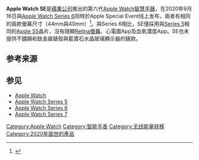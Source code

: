 {{Infobox information appliance
| name = Apple Watch SE
| logo = Apple Watch official logo.svg
| logo_size = 150px
| logo caption = 
| image = 
| image_size = 
| aka = 
| developer = [[Apple_Inc.|Apple Inc.]]
| family = [[Apple_Watch|Apple Watch]]
| type = [[智能手表|智能手表]]
| generation = 第六代
| release date = {{Start date and age|2020|09|16}}
| units sold = NA
| os = [[WatchOS|WatchOS]]
| power =
| soc = 
| cpu = [[Apple_S5|Apple S5]]
| predecessor = [[Apple_Watch_Series_5|Apple Watch Series 5]]
| website = {{url|https://www.apple.com/apple-watch-se/}}
}} 
'''Apple Watch SE'''是[[蘋果公司|蘋果公司]]推出的第六代[[Apple_Watch|Apple Watch]][[智慧手錶|智慧手錶]]，在2020年9月16日與[[Apple_Watch_Series_6|Apple Watch Series 6]]同時於Apple Special Event线上发布，兩者有相同的兩款螢幕尺寸（44mm與40mm）<ref>{{Cite web |url=https://www.apple.com/tw/apple-watch-se/ |title=存档副本 |accessdate=2020-09-16 |archive-date=2020-09-17 |archive-url=https://web.archive.org/web/20200917044101/https://www.apple.com/tw/apple-watch-se/ |dead-url=no }}</ref>。與Series 6相比，SE僅採用與[[Apple_Watch_Series_5|Series 5]]相同的[[Apple_S5|Apple S5]]晶片，沒有隨顯[[Retina显示屏|Retina螢幕]]、心電圖App及血氧濃度App。SE也未提供不鏽鋼和鈦金屬錶殼與藍寶石水晶玻璃顯示器的錶款。

== 参考来源 ==
<references />

== 参见 ==
* [[Apple_Watch|Apple Watch]]
* [[Apple_Watch_Series_5|Apple Watch Series 5]]
* [[Apple_Watch_Series_6|Apple Watch Series 6]]
* [[Apple_Watch_Series_7|Apple Watch Series 7]]

{{Apple}}
{{Apple hardware since 1998}}
{{IOS}}
{{Smartwatch}}

[[Category:Apple_Watch|Category:Apple Watch]]
[[Category:智能手表|Category:智能手表]]
[[Category:无线能量转移|Category:无线能量转移]]
[[Category:2020年面世的產品|Category:2020年面世的產品]]
{{tech-stub}}